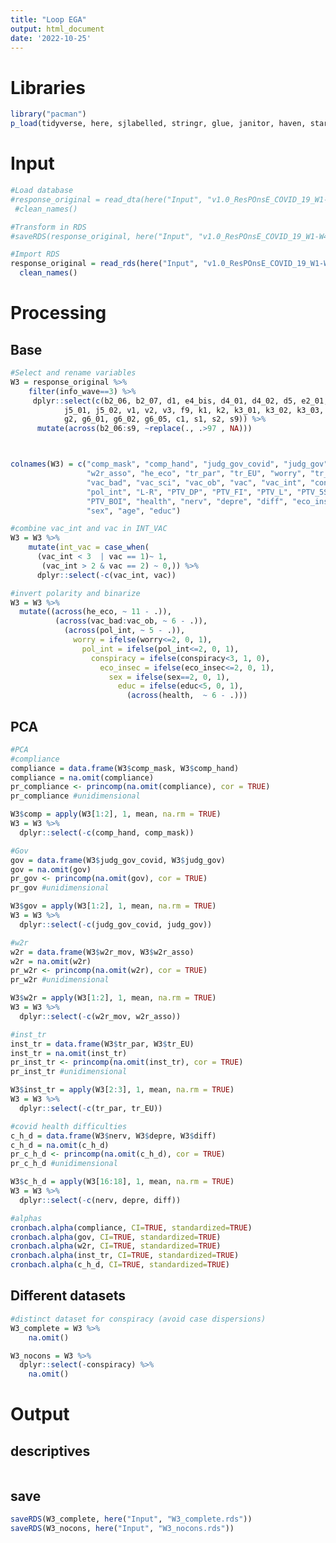 ```yaml
---
title: "Loop EGA"
output: html_document
date: '2022-10-25'
---
```


# Libraries

```r
library("pacman")
p_load(tidyverse, here, sjlabelled, stringr, glue, janitor, haven, stargazer, ltm)

```

# Input

```r
#Load database
#response_original = read_dta(here("Input", "v1.0_ResPOnsE_COVID_19_W1-W4-2.dta"))  %>% 
 #clean_names()

#Transform in RDS
#saveRDS(response_original, here("Input", "v1.0_ResPOnsE_COVID_19_W1-W4-2.rds"))

#Import RDS
response_original = read_rds(here("Input", "v1.0_ResPOnsE_COVID_19_W1-W4-2.rds"))  %>% 
  clean_names()
```

# Processing

## Base

```r

#Select and rename variables
W3 = response_original %>% 
    filter(info_wave==3) %>% 
     dplyr::select(c(b2_06, b2_07, d1, e4_bis, d4_01, d4_02, d5, e2_01, e2_04, f10, h1_01,
            j5_01, j5_02, v1, v2, v3, f9, k1, k2, k3_01, k3_02, k3_03, k3_04, k3_05,
            g2, g6_01, g6_02, g6_05, c1, s1, s2, s9)) %>% 
      mutate(across(b2_06:s9, ~replace(., .>97 , NA))) 



colnames(W3) = c("comp_mask", "comp_hand", "judg_gov_covid", "judg_gov", "w2r_mov", 
                 "w2r_asso", "he_eco", "tr_par", "tr_EU", "worry", "tr_science", 
                 "vac_bad", "vac_sci", "vac_ob", "vac", "vac_int", "conspiracy", 
                 "pol_int", "L-R", "PTV_DP", "PTV_FI", "PTV_L", "PTV_5SM", 
                 "PTV_BOI", "health", "nerv", "depre", "diff", "eco_insec", 
                 "sex", "age", "educ")

#combine vac_int and vac in INT_VAC
W3 = W3 %>%
    mutate(int_vac = case_when(
      (vac_int < 3  | vac == 1)~ 1,
       (vac_int > 2 & vac == 2) ~ 0,)) %>% 
      dplyr::select(-c(vac_int, vac)) 

#invert polarity and binarize
W3 = W3 %>% 
  mutate((across(he_eco, ~ 11 - .)),
          (across(vac_bad:vac_ob, ~ 6 - .)),
            (across(pol_int, ~ 5 - .)),
              worry = ifelse(worry<=2, 0, 1),
                pol_int = ifelse(pol_int<=2, 0, 1),
                  conspiracy = ifelse(conspiracy<3, 1, 0),
                    eco_insec = ifelse(eco_insec<=2, 0, 1), 
                      sex = ifelse(sex==2, 0, 1),
                        educ = ifelse(educ<5, 0, 1),
                          (across(health,  ~ 6 - .)))


```

## PCA

```r
#PCA
#compliance
compliance = data.frame(W3$comp_mask, W3$comp_hand)
compliance = na.omit(compliance)
pr_compliance <- princomp(na.omit(compliance), cor = TRUE)
pr_compliance #unidimensional

W3$comp = apply(W3[1:2], 1, mean, na.rm = TRUE)
W3 = W3 %>% 
  dplyr::select(-c(comp_hand, comp_mask))

#Gov
gov = data.frame(W3$judg_gov_covid, W3$judg_gov)
gov = na.omit(gov)
pr_gov <- princomp(na.omit(gov), cor = TRUE)
pr_gov #unidimensional

W3$gov = apply(W3[1:2], 1, mean, na.rm = TRUE)
W3 = W3 %>% 
  dplyr::select(-c(judg_gov_covid, judg_gov))

#w2r
w2r = data.frame(W3$w2r_mov, W3$w2r_asso)
w2r = na.omit(w2r)
pr_w2r <- princomp(na.omit(w2r), cor = TRUE)
pr_w2r #unidimensional

W3$w2r = apply(W3[1:2], 1, mean, na.rm = TRUE)
W3 = W3 %>% 
  dplyr::select(-c(w2r_mov, w2r_asso))

#inst_tr
inst_tr = data.frame(W3$tr_par, W3$tr_EU)
inst_tr = na.omit(inst_tr)
pr_inst_tr <- princomp(na.omit(inst_tr), cor = TRUE)
pr_inst_tr #unidimensional

W3$inst_tr = apply(W3[2:3], 1, mean, na.rm = TRUE)
W3 = W3 %>% 
  dplyr::select(-c(tr_par, tr_EU))

#covid health difficulties
c_h_d = data.frame(W3$nerv, W3$depre, W3$diff)
c_h_d = na.omit(c_h_d)
pr_c_h_d <- princomp(na.omit(c_h_d), cor = TRUE)
pr_c_h_d #unidimensional

W3$c_h_d = apply(W3[16:18], 1, mean, na.rm = TRUE)
W3 = W3 %>% 
  dplyr::select(-c(nerv, depre, diff))

#alphas
cronbach.alpha(compliance, CI=TRUE, standardized=TRUE)
cronbach.alpha(gov, CI=TRUE, standardized=TRUE)
cronbach.alpha(w2r, CI=TRUE, standardized=TRUE)
cronbach.alpha(inst_tr, CI=TRUE, standardized=TRUE)
cronbach.alpha(c_h_d, CI=TRUE, standardized=TRUE)
```

## Different datasets
```r
#distinct dataset for conspiracy (avoid case dispersions)
W3_complete = W3 %>% 
    na.omit()

W3_nocons = W3 %>% 
  dplyr::select(-conspiracy) %>% 
    na.omit()
```


# Output

## descriptives

```r

```

## save

```r
saveRDS(W3_complete, here("Input", "W3_complete.rds"))
saveRDS(W3_nocons, here("Input", "W3_nocons.rds"))
```

